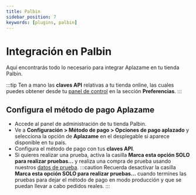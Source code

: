 ```yaml
---
title: Palbin
sidebar_position: 7
keywords: [plugins, palbin]
---
```

# Integración en Palbin
Aquí encontrarás todo lo necesario para integrar Aplazame en tu tienda Palbin.

:::tip
  Ten a mano las **claves API** relativas a tu tienda online, las cuales puedes obtener desde tu [panel de control](https://vendors.aplazame.com/) en la sección **Preferencias**.
:::

## Configura el método de pago Aplazame
- Accede al panel de administración de tu tienda Palbin.
- Ve a **Configuración > Método de pago > Opciones de pago aplazado** y selecciona la opción de **Aplazame** en el desplegable si aparece disponible en tu país.
- Configura el método de pago con tus **claves API**.
- Si quieres realizar una prueba, activa la casilla **Marca esta opción SOLO para realizar pruebas...** y realiza una compra de prueba usando nuestros [datos de prueba](../../api/test-environment/test-data/).
:::caution
  Recuerda desactivar la casilla **Marca esta opción SOLO para realizar pruebas...** cuando termines las pruebas para dejar el método de pago en modo producción y que se puedan llevar a cabo pedidos reales.
:::
